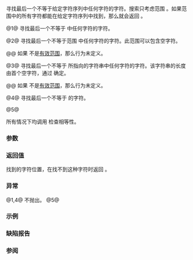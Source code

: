 {{cpp/string/basic_string/title|find_last_not_of}}
{{cpp/string/basic_string/navbar}}
{{dcl begin}}
{{dcla|anchor=no|num=1|noexcept=c++11|constexpr=c++20|1=
size_type find_last_not_of( const basic_string&amp; str,
                            size_type pos = npos ) const;
}}
{{dcla|anchor=no|num=2|constexpr=c++20|1=
size_type find_last_not_of( const CharT* s,
                            size_type pos, size_type count ) const;
}}
{{dcla|anchor=no|num=3|constexpr=c++20|1=
size_type find_last_not_of( const CharT* s, size_type pos = npos ) const;
}}
{{dcla|anchor=no|num=4|noexcept=c++11|constexpr=c++20|1=
size_type find_last_not_of( CharT ch, size_type pos = npos ) const;
}}
{{dcla|anchor=no|num=5|since=c++17|constexpr=c++20|1=
template&lt; class StringViewLike &gt;
size_type
    find_last_not_of( const StringViewLike&amp; t,
                      size_type pos = npos ) const noexcept(/* 见下文 */);
}}
{{dcl end}}

寻找最后一个不等于给定字符序列中任何字符的字符。搜索只考虑范围 {{closed range|0|pos}}。如果范围中的所有字符都能在给定字符序列中找到，那么就会返回 {{lc|npos}}。

@1@ 寻找最后一个不等于 {{c|str}} 中任何字符的字符。

@2@ 寻找最后一个不等于范围 {{range|s|s + count}} 中任何字符的字符。此范围可以包含空字符。

@@ 如果 {{range|s|s + count}} 不是[[cpp/iterator#范围|有效范围]]，那么行为未定义。

@3@ 寻找最后一个不等于 {{c|s}} 所指向的字符串中任何字符的字符。该字符串的长度由首个空字符，通过 {{c|Traits::length(s)}} 确定。

@@ 如果 {{range|s|s + Traits::length(s)}} 不是[[cpp/iterator#范围|有效范围]]，那么行为未定义。

@4@ 寻找最后一个不等于 {{c|ch}} 的字符。

@5@ {{cpp/string/sv hack|寻找最后一个不等于 {{c|sv}} 中任何字符的字符}}

所有情况下均调用 {{l2tt|cpp/string/char_traits/cmp|eq|Traits}} 检查相等性。

===参数===
{{par begin}}
{{par|str|鉴别要搜索的字符的字符串}}
{{par|pos|搜索结束的位置}}
{{par|count|鉴别要搜索的字符的字符串长度}}
{{par|s|指向鉴别要搜索的字符的字符串的指针}}
{{par|ch|鉴别要搜索的字符的字符}}
{{par|t|鉴别要搜索的字符的对象（可转换到 {{lc|std::basic_string_view}}）}}
{{par end}}

===返回值===
找到的字符位置，在找不到这种字符时返回 {{lc|npos}}。

===异常===
@1,4@ 不抛出。
@5@ {{noexcept|std::is_nothrow_convertible_v&lt;const T&amp;, std::basic_string_view&lt;charT, traits&gt;&gt;}}

{{cpp/strong exception safety guarantee}}

===示例===
{{example|
|code=
#include &lt;iostream&gt;
#include &lt;string&gt;

void show_pos(const std::string&amp; str, std::string::size_type found)
{
    if (found != std::string::npos)
        std::cout &lt;&lt; "[" &lt;&lt; found &lt;&lt; "] = \'" &lt;&lt; str[found] &lt;&lt; "\'\n";
    else
        std::cout &lt;&lt; "没有找到" "\n";
}

int main()
{
    std::string str{"abc_123"};
    char const* skip_set{"0123456789"};
    std::string::size_type str_last_pos{std::string::npos};
    
    show_pos(str, str.find_last_not_of(skip_set)); // [3] = '_'
    
    str_last_pos = 2;
    show_pos(str, str.find_last_not_of(skip_set, str_last_pos)); // [2] = 'c'
    
    str_last_pos = 2;
    show_pos(str, str.find_last_not_of('c', str_last_pos)); // [1] = 'b'
    
    const char arr[]{'3', '4', '5'};
    show_pos(str, str.find_last_not_of(arr)); // [5] = '2'
    
    str_last_pos = 2;
    std::string::size_type skip_set_size{4};
    show_pos(str, str.find_last_not_of(skip_set,
                                       str_last_pos,
                                       skip_set_size)); // [2] = 'c'
    
    show_pos(str, str.find_last_not_of("abc")); // [6] = '3'
    
    str_last_pos = 2;
    show_pos(str, str.find_last_not_of("abc", str_last_pos)); // 没有找到
}
|output=
[3] = '_'
[2] = 'c'
[1] = 'b'
[5] = '2'
[2] = 'c'
[6] = '3'
没有找到
}}

===缺陷报告===
{{dr list begin}}
{{dr list item|wg=lwg|dr=141|std=C++98|before=重载 (1) 在 {{c|1=pos &gt;= size()}} 时只能返回 {{lc|npos}}|after=此时搜索范围是 {{range|0|size()}}}}
{{dr list item|wg=lwg|dr=847|std=C++98|before=没有异常安全保证|after=添加强异常安全保证}}
{{dr list item|wg=lwg|dr=2064|std=C++11|before=重载 {{v|3,4}} 是 noexcept 的|after=移除}}
{{dr list item|wg=lwg|dr=2946|std=C++17|before=重载 {{v|5}} 在某些情况下会导致歧义|after=通过使之为模板来避免}}
{{dr list item|paper=P1148R0|std=C++11&lt;br&gt;C++17|before=重载 {{v|4,5}} 的 noexcept 意外地被 LWG2064/LWG2946 丢弃|after=恢复}}
{{dr list end}}

===参阅===
{{dsc begin}}
{{dsc inc|cpp/string/basic_string/dsc find}}
{{dsc inc|cpp/string/basic_string/dsc rfind}}
{{dsc inc|cpp/string/basic_string/dsc find_first_of}}
{{dsc inc|cpp/string/basic_string/dsc find_first_not_of}}
{{dsc inc|cpp/string/basic_string/dsc find_last_of}}
{{dsc inc|cpp/string/basic_string_view/dsc {{SUBPAGENAMEE}}}}
{{dsc end}}

{{langlinks|de|en|es|fr|it|ja|pt|ru}}